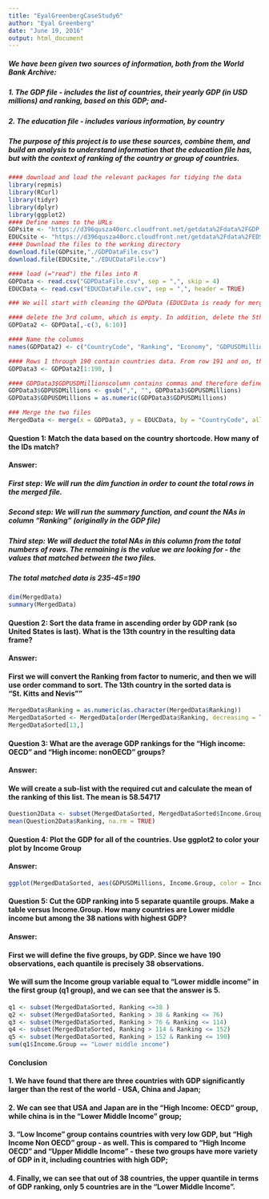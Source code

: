 ```yaml
---
title: "EyalGreenbergCaseStudy6"
author: "Eyal Greenberg"
date: "June 19, 2016"
output: html_document
---
```


##### We have been given two sources of information, both from the World Bank Archive:
##### 1. The GDP file - includes the list of countries, their yearly GDP (in USD millions) and ranking, based on this GDP; and-
##### 2. The education file - includes various information, by country
 
##### The purpose of this project is to use these sources, combine them, and build an analysis to understand information that the education file has, but with the context of ranking of the country or group of countries. 

```r
#### download and load the relevant packages for tidying the data
library(repmis)
library(RCurl)
library(tidyr)
library(dplyr)
library(ggplot2)
#### Define names to the URLs
GDPsite <- "https://d396qusza40orc.cloudfront.net/getdata%2Fdata%2FGDP.csv"
EDUCsite <- "https://d396qusza40orc.cloudfront.net/getdata%2Fdata%2FEDSTATS_Country.csv"
#### Download the files to the working directory
download.file(GDPsite,"./GDPDataFile.csv")
download.file(EDUCsite,"./EDUCDataFile.csv")

#### load (="read") the files into R
GDPData <- read.csv("GDPDataFile.csv", sep = ",", skip = 4)
EDUCData <- read.csv("EDUCDataFile.csv", sep = ",", header = TRUE)

### We will start with cleaning the GDPData (EDUCData is ready for merge and we do not need to clean it)

#### delete the 3rd column, which is empty. In addition, delete the 5th through 9th columns, which are empty as well (column 5th has some irrelevant data in some rows)
GDPData2 <- GDPData[,-c(3, 6:10)]

#### Name the columns
names(GDPData2) <- c("CountryCode", "Ranking", "Economy", "GDPUSDMillions")

#### Rows 1 through 190 contain countries data. From row 191 and on, the data is irrelevant for our analysis since includes area (vs. countries) codes and some other parameters irrelevant for the analysis. We want our data to include only rows 1 through 190.
GDPData3 <- GDPData2[1:190, ]

#### GDPData3$GDPUSDMillionscolumn contains commas and therefore defined as factor. First we will delete the commas, and then convert the factors into numbers
GDPData3$GDPUSDMillions <- gsub(",", "", GDPData3$GDPUSDMillions)
GDPData3$GDPUSDMillions = as.numeric(GDPData3$GDPUSDMillions)

### Merge the two files
MergedData <- merge(x = GDPData3, y = EDUCData, by = "CountryCode", all = TRUE)
```

#### Question 1: Match the data based on the country shortcode. How many of the IDs match?
#### Answer: 
##### First step: We will run the dim function in order to count the total rows in the merged file.
##### Second step: We will run the summary function, and count the NAs in column "Ranking" (originally in the GDP file)

##### Third step: We will deduct the total NAs in this column from the total numbers of rows. The remaining is the value we are looking for - the values that matched between the two files. 

##### The total matched data is 235-45=190
```r
dim(MergedData)
summary(MergedData)
```

#### Question 2: Sort the data frame in ascending order by GDP rank (so United States is last). What is the 13th country in the resulting data frame?
#### Answer: 
#### First we will convert the Ranking from factor to numeric, and then we will use order command to sort. The 13th country in the sorted data is "St. Kitts and Nevis""
```r
MergedData$Ranking = as.numeric(as.character(MergedData$Ranking))
MergedDataSorted <- MergedData[order(MergedData$Ranking, decreasing = TRUE),]
MergedDataSorted[13,]
```

#### Question 3: What are the average GDP rankings for the "High income: OECD" and "High income: nonOECD" groups?
#### Answer: 
#### We will create a sub-list with the required cut and calculate the mean of the ranking of this list. The mean is 58.54717
```r
Question2Data <- subset(MergedDataSorted, MergedDataSorted$Income.Group %in% c("High income: OECD", "High income: nonOECD"))
mean(Question2Data$Ranking, na.rm = TRUE)
```

#### Question 4: Plot the GDP for all of the countries. Use ggplot2 to color your plot by Income Group
#### Answer:
```r
ggplot(MergedDataSorted, aes(GDPUSDMillions, Income.Group, color = Income.Group)) + geom_point() + theme(axis.text.x=element_text(angle = 50, vjust = 0.5)) + scale_x_continuous(labels = function(n) {format(n,scientific = F)})
```

#### Question 5: Cut the GDP ranking into 5 separate quantile groups. Make a table versus Income.Group. How many countries are Lower middle income but among the 38 nations with highest GDP?
#### Answer:
#### First we will define the five groups, by GDP. Since we have 190 observations, each quantile is precisely 38 observations.
#### We will sum the Income group variable equal to "Lower middle income" in the first group (q1 group), and we can see that the answer is 5.
```r
q1 <- subset(MergedDataSorted, Ranking <=38 )
q2 <- subset(MergedDataSorted, Ranking > 38 & Ranking <= 76)
q3 <- subset(MergedDataSorted, Ranking > 76 & Ranking <= 114)
q4 <- subset(MergedDataSorted, Ranking > 114 & Ranking <= 152)
q5 <- subset(MergedDataSorted, Ranking > 152 & Ranking <= 190)
sum(q1$Income.Group == "Lower middle income")
```

#### Conclusion
#### 1. We have found that there are three countries with GDP significantly larger than the rest of the world - USA, China and Japan;
#### 2. We can see that USA and Japan are in the "High Income: OECD" group, while china is in the "Lower Middle Income" group;
#### 3. "Low Income" group contains countries with very low GDP, but "High Income Non OECD" group - as well. This is compared to "High Income OECD" and "Upper Middle Income" - these two groups have more variety of GDP in it, including countries with high GDP;
#### 4. Finally, we can see that out of 38 countries, the upper quantile in terms of GDP ranking, only 5 countries are in the "Lower Middle Income".